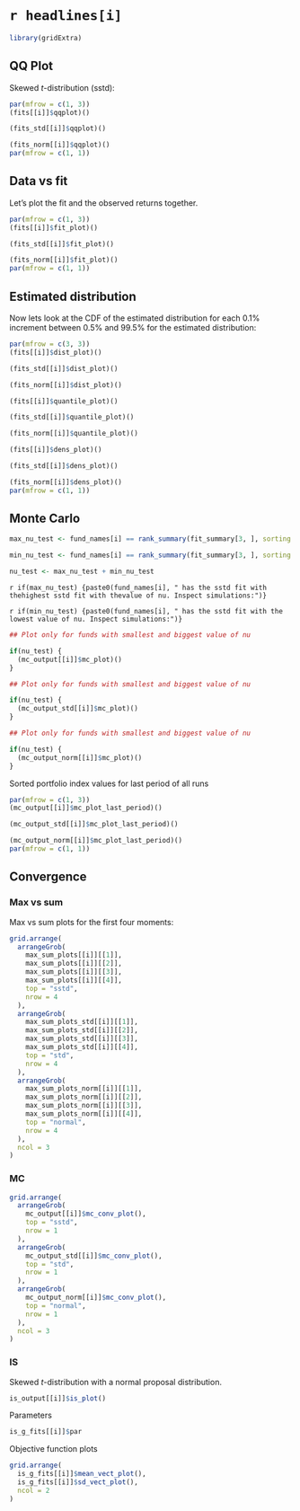 # `r headlines[i]`

```r
library(gridExtra)
```


## QQ Plot

Skewed $t$-distribution (sstd):  

```r
par(mfrow = c(1, 3))
(fits[[i]]$qqplot)()

(fits_std[[i]]$qqplot)()

(fits_norm[[i]]$qqplot)()
par(mfrow = c(1, 1))
```


## Data vs fit

Let's plot the fit and the observed returns together.  

```r
par(mfrow = c(1, 3))
(fits[[i]]$fit_plot)()

(fits_std[[i]]$fit_plot)()

(fits_norm[[i]]$fit_plot)()
par(mfrow = c(1, 1))
```


## Estimated distribution

Now lets look at the CDF of the estimated distribution for each 0.1% increment between 0.5% and 99.5% for the estimated distribution:

```r
par(mfrow = c(3, 3))
(fits[[i]]$dist_plot)()

(fits_std[[i]]$dist_plot)()

(fits_norm[[i]]$dist_plot)()

(fits[[i]]$quantile_plot)()

(fits_std[[i]]$quantile_plot)()

(fits_norm[[i]]$quantile_plot)()

(fits[[i]]$dens_plot)()

(fits_std[[i]]$dens_plot)()

(fits_norm[[i]]$dens_plot)()
par(mfrow = c(1, 1))
```


## Monte Carlo


```r
max_nu_test <- fund_names[i] == rank_summary(fit_summary[3, ], sorting = "hi")[1, 2] 

min_nu_test <- fund_names[i] == rank_summary(fit_summary[3, ], sorting = "hi")[8, 2] 

nu_test <- max_nu_test + min_nu_test
```



`r if(max_nu_test) {paste0(fund_names[i], " has the sstd fit with thehighest sstd fit with thevalue of nu. Inspect simulations:")}`

`r if(min_nu_test) {paste0(fund_names[i], " has the sstd fit with the lowest value of nu. Inspect simulations:")}`



```r

## Plot only for funds with smallest and biggest value of nu

if(nu_test) {
  (mc_output[[i]]$mc_plot)()
}
```

```r

## Plot only for funds with smallest and biggest value of nu

if(nu_test) {
  (mc_output_std[[i]]$mc_plot)()
}
```

```r

## Plot only for funds with smallest and biggest value of nu

if(nu_test) {
  (mc_output_norm[[i]]$mc_plot)()
}
```


Sorted portfolio index values for last period of all runs

```r
par(mfrow = c(1, 3))
(mc_output[[i]]$mc_plot_last_period)()

(mc_output_std[[i]]$mc_plot_last_period)()

(mc_output_norm[[i]]$mc_plot_last_period)()
par(mfrow = c(1, 1))
```


## Convergence

### Max vs sum

Max vs sum plots for the first four moments:

```r
grid.arrange(
  arrangeGrob(
    max_sum_plots[[i]][[1]], 
    max_sum_plots[[i]][[2]], 
    max_sum_plots[[i]][[3]], 
    max_sum_plots[[i]][[4]],
    top = "sstd",
    nrow = 4
  ), 
  arrangeGrob(
    max_sum_plots_std[[i]][[1]], 
    max_sum_plots_std[[i]][[2]], 
    max_sum_plots_std[[i]][[3]], 
    max_sum_plots_std[[i]][[4]],
    top = "std",
    nrow = 4
  ),
  arrangeGrob(
    max_sum_plots_norm[[i]][[1]], 
    max_sum_plots_norm[[i]][[2]], 
    max_sum_plots_norm[[i]][[3]], 
    max_sum_plots_norm[[i]][[4]],
    top = "normal",
    nrow = 4
  ),
  ncol = 3
)
```




### MC

```r
grid.arrange(
  arrangeGrob(
    mc_output[[i]]$mc_conv_plot(),
    top = "sstd",
    nrow = 1
  ),
  arrangeGrob(
    mc_output_std[[i]]$mc_conv_plot(),
    top = "std",
    nrow = 1
  ),
  arrangeGrob(
    mc_output_norm[[i]]$mc_conv_plot(),
    top = "normal",
    nrow = 1
  ),
  ncol = 3
)
```


### IS

Skewed $t$-distribution with a normal proposal distribution.

```r
is_output[[i]]$is_plot()
```

Parameters

```r
is_g_fits[[i]]$par
```

Objective function plots

```r
grid.arrange(
  is_g_fits[[i]]$mean_vect_plot(),
  is_g_fits[[i]]$sd_vect_plot(),
  ncol = 2
)

```




